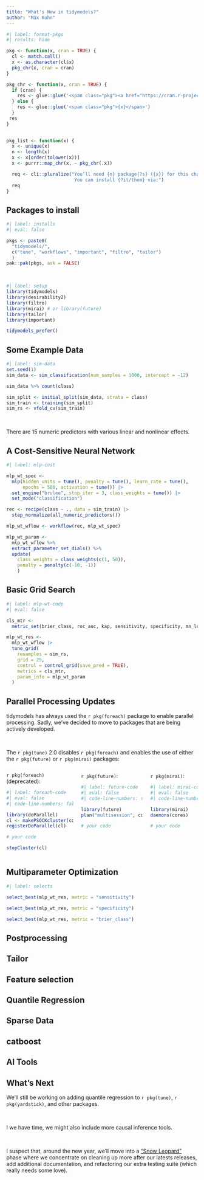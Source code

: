 ```yaml
---
title: "What's New in tidymodels?"
author: "Max Kuhn"
---
```



```r
#| label: format-pkgs
#| results: hide

pkg <- function(x, cran = TRUE) {
  cl <- match.call()
  x <- as.character(cl$x)
  pkg_chr(x, cran = cran)
}

pkg_chr <- function(x, cran = TRUE) {
  if (cran) {
    res <- glue::glue('<span class="pkg"><a href="https://cran.r-project.org/package={x}">{x}</a></span>')
  } else {
    res <- glue::glue('<span class="pkg">{x}</span>')
  }
 res 
}
  

pkg_list <- function(x) {
  x <- unique(x)
  n <- length(x)
  x <- x[order(tolower(x))]
  x <- purrr::map_chr(x, ~ pkg_chr(.x))

  req <- cli::pluralize("You’ll need {n} package{?s} ({x}) for this chapter. 
                         You can install {?it/them} via:")
  req
}
```


## Packages to install

```r
#| label: installs
#| eval: false

pkgs <- paste0(
  "tidymodels/", 
  c("tune", "workflows", "important", "filtro", "tailor")
  )
pak::pak(pkgs, ask = FALSE)
```

<br> 

```r
#| label: setup
library(tidymodels)
library(desirability2)
library(filtro)
library(mirai) # or library(future)
library(tailor)
library(important)

tidymodels_prefer() 
```


## Some Example Data

```r
#| label: sim-data
set.seed(1)
sim_data <- sim_classification(num_samples = 1000, intercept = -12)

sim_data %>% count(class)

sim_split <- initial_split(sim_data, strata = class)
sim_train <- training(sim_split)
sim_rs <- vfold_cv(sim_train)
```

<br> 

There are 15 numeric predictors with various linear and nonlinear effects. 

## A Cost-Sensitive Neural Network

```r
#| label: mlp-cost

mlp_wt_spec <-
  mlp(hidden_units = tune(), penalty = tune(), learn_rate = tune(), 
      epochs = 500, activation = tune()) |>
  set_engine("brulee", stop_iter = 3, class_weights = tune()) |>
  set_mode("classification")

rec <- recipe(class ~ ., data = sim_train) |>
  step_normalize(all_numeric_predictors())

mlp_wt_wflow <- workflow(rec, mlp_wt_spec)

mlp_wt_param <- 
  mlp_wt_wflow %>% 
  extract_parameter_set_dials() %>% 
  update(
    class_weights = class_weights(c(1, 50)),
    penalty = penalty(c(-10, -1))
    )
```

## Basic Grid Search

```r
#| label: mlp-wt-code
#| eval: false

cls_mtr <- 
  metric_set(brier_class, roc_auc, kap, sensitivity, specificity, mn_log_loss)

mlp_wt_res <- 
  mlp_wt_wflow |>
  tune_grid(
    resamples = sim_rs,
    grid = 25,
    control = control_grid(save_pred = TRUE),
    metrics = cls_mtr,
    param_info = mlp_wt_param
  )
```

## Parallel Processing Updates

tidymodels has always used the `r pkg(foreach)` package to enable parallel processing. Sadly, we've decided to move to packages that are being actively developed. 

<br> 

The `r pkg(tune)` 2.0 disables `r pkg(foreach)` and enables the use of either the `r pkg(future)` or `r pkg(mirai)` packages: 

:::: {.columns}

::: {.column width="38%"}
`r pkg(foreach)` (deprecated):

```r
#| label: foreach-code
#| eval: false
#| code-line-numbers: false

library(doParallel)
cl <- makePSOCKcluster(cores)
registerDoParallel(cl)

# your code

stopCluster(cl)
```
:::

::: {.column width="35%"}
`r pkg(future)`:

```r
#| label: future-code
#| eval: false
#| code-line-numbers: false

library(future)
plan("multisession", cores)

# your code
```
:::

::: {.column width="27%"}
`r pkg(mirai)`:

```r
#| label: mirai-code
#| eval: false
#| code-line-numbers: false

library(mirai)
daemons(cores)

# your code
```
:::

::::


## Multiparameter Optimization

```r
#| label: selects

select_best(mlp_wt_res, metric = "sensitivity")

select_best(mlp_wt_res, metric = "specificity")

select_best(mlp_wt_res, metric = "brier_class")
```


## Postprocessing


## Tailor


## Feature selection



## Quantile Regression


## Sparse Data


## catboost



## AI Tools


## What's Next

We'll still be working on adding quantile regression to `r pkg(tune)`, `r pkg(yardstick)`, and other packages. 

<br> 

I we have time, we might also include more causal inference tools. 

<br>

I suspect that, around the new year, we'll move into a ["Snow Leopard"](https://en.wikipedia.org/wiki/Mac_OS_X_Snow_Leopard) phase where we concentrate on cleaning up more after our latests releases, add additional documentation, and refactoring our extra testing suite (which really needs some love). 